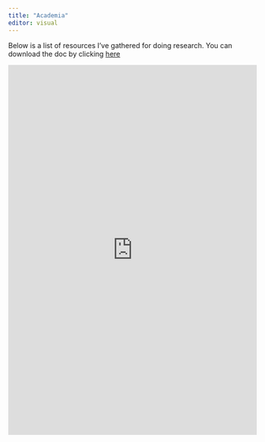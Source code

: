 ```yaml
---
title: "Academia"
editor: visual
---
```


Below is a list of resources I've gathered for doing research. You can download the doc by clicking [here](https://1drv.ms/w/s!AsOqrqp0wphPg_sgHBflgro7UkpwMA?e=nTDlrm)

<iframe width="100%" height="750" src="https://onedrive.live.com/embed?cid=4F98C274AAAEAAC3&resid=4F98C274AAAEAAC3%2164928&authkey=ADiIKISi8ZxfJ6k&em=2" frameborder="0" scrolling="no"></iframe>